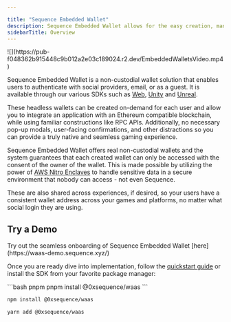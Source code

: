 ---

title: "Sequence Embedded Wallet"
description: Sequence Embedded Wallet allows for the easy creation, management, and integration of EVM compatible wallets into games or experiences using SDKs like Web, Unity, and Unreal.
sidebarTitle: Overview
---



<Frame>
![](https://pub-f048362b915448c9b012a2e03c189024.r2.dev/EmbeddedWalletsVideo.mp4)
</Frame>

Sequence Embedded Wallet is a non-custodial wallet solution that enables users to authenticate with social providers, email, or as a guest. It is available through our various SDKs such as [Web](/sdk/headless-wallet/quickstart), [Unity](/sdk/unity/overview) and [Unreal](/sdk/unreal/introduction).

These headless wallets can be created on-demand for each user and allow you to integrate an application with an Ethereum compatible blockchain, while using familiar constructions like RPC APIs. Additionally, no necessary pop-up modals, user-facing confirmations, and other distractions so you can provide a truly native and seamless gaming experience.

Sequence Embedded Wallet offers real non-custodial wallets and the system guarantees that each created wallet can only be accessed with the consent of the owner of the wallet. This is made possible by utilizing the power of [AWS Nitro Enclaves](https://aws.amazon.com/ec2/nitro/nitro-enclaves/) to handle sensitive data in a secure environment that nobody can access - not even Sequence.

These are also shared across experiences, if desired, so your users have a consistent wallet address across your games and platforms, no matter what social login they are using.

## Try a Demo

<Note>
Try out the seamless onboarding of Sequence Embedded Wallet [here](https://waas-demo.sequence.xyz/)
</Note>

Once you are ready dive into implementation, follow the [quickstart guide](/sdk/headless-wallet/quickstart) or install the SDK from your favorite package manager:

<CodeGroup>
```bash pnpm
pnpm install @0xsequence/waas
```

```bash npm
npm install @0xsequence/waas
```

```bash yarn
yarn add @0xsequence/waas
```
</CodeGroup>
